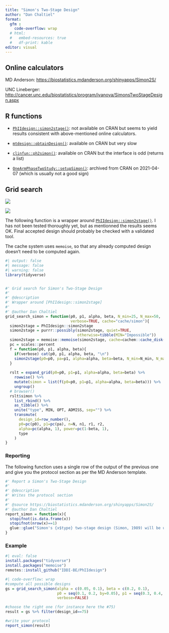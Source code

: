 ```yaml
---
title: "Simon's Two-Stage Design"
author: "Dan Chaltiel"
format: 
  gfm :
    code-overflow: wrap
  # html:
  #   embed-resources: true
  #   df-print: kable
editor: visual
---
```


## Online calculators

MD Anderson: <https://biostatistics.mdanderson.org/shinyapps/Simon2S/>

UNC Lineberger: <http://cancer.unc.edu/biostatistics/program/ivanova/SimonsTwoStageDesign.aspx>

## R functions

-   [`PhIIdesign::simon2stage()`](https://github.com/IDDI-BE/PhIIdesign): not available on CRAN but seems to yield results consistent with above-mentioned online calculators.

-   [`mtdesign::obtainDesign()`](https://github.com/openpharma/mtdesign): available on CRAN but very slow

-   [`clinfun::ph2simon()`](https://search.r-project.org/CRAN/refmans/clinfun/html/ph2simon.html): available on CRAN but the interface is odd (returns a list)

-   [`OneArmPhaseTwoStudy::setupSimon()`](https://cran.r-project.org/web/packages/OneArmPhaseTwoStudy/index.html): archived from CRAN on 2021-04-07 (which is usually not a good sign)

## Grid search

![](https://img.shields.io/badge/East-Not%20tested-blue.svg)

![](https://img.shields.io/badge/nQuery-Not%20tested-blue.svg)

The following function is a wrapper around [`PhIIdesign::simon2stage()`](https://github.com/IDDI-BE/PhIIdesign). I has not been tested thoroughly yet, but as mentionned the results seems OK. Final accepted design should probably be checked with a validated tool.

The cache system uses `memoise`, so that any already computed design doesn't need to be computed again.

```r
#| output: false
#| message: false
#| warning: false
library(tidyverse)


#' Grid search for Simon's Two-Stage Design
#'
#' @description
#' Wrapper around [PhIIdesign::simon2stage]
#'
#' @author Dan Chaltiel
grid_search_simon = function(p0, p1, alpha, beta, N_min=25, N_max=50, 
                             verbose=TRUE, cache="cache/simon"){
  simon2stage = PhIIdesign::simon2stage
  simon2stage = purrr::possibly(simon2stage, quiet=TRUE, 
                                otherwise=tibble(MIN="Impossible"))
  simon2stage = memoise::memoise(simon2stage, cache=cachem::cache_disk(cache))
  pc = scales::percent
  f = function(p0, p1, alpha, beta){
    if(verbose) cat(p0, p1, alpha, beta, "\n")
    simon2stage(p0=p0, pa=p1, alpha=alpha, beta=beta, N_min=N_min, N_max=N_max)
  }
  
  rslt = expand_grid(p0=p0, p1=p1, alpha=alpha, beta=beta) %>% 
    rowwise() %>% 
    mutate(simon = list(f(p0=p0, p1=p1, alpha=alpha, beta=beta))) %>% 
    ungroup()
  # browser()
  rslt$simon %>% 
    list_rbind() %>% 
    as_tibble() %>% 
    unite("type", MIN, OPT, ADMISS, sep="") %>%
    transmute(
      design_id=row_number(),
      p0=pc(p0), p1=pc(pa), n=N, n1, r1, r2, 
      alpha=pc(alpha, 1), power=pc(1-beta, 1), 
      type
    )
}
```

### Reporting

The following function uses a single row of the output of the previous one and give you the protocol section as per the MD Anderson template.

```r
#' Report a Simon's Two-Stage Design
#'
#' @description
#' Writes the protocol section
#'
#' @source https://biostatistics.mdanderson.org/shinyapps/Simon2S/ 
#' @author Dan Chaltiel
report_simon = function(x){
  stopifnot(is.data.frame(x))
  stopifnot(nrow(x)==1)
  glue::glue("Simon's {x$type} two-stage design (Simon, 1989) will be used for conducting the trial. The null hypothesis is that the true response rate is {x$p0}. and the alternative hypothesis is that the true response rate is {x$p1}. The trial is carried out in two stages. In stage I, a total number of {x$n1} patients is accrued. If there are {x$r1} or fewer responses among these {x$n1} patients, the study will be early stopped. Otherwise, additional {x$n - x$n1} patients will be accrued in stage II, resulting in a total number sample size of {x$n}. If there are {x$r2+1} or more responses among these {x$n} patients, we reject the null hypothesis and claim that the treatment is promising. The design controls the type I error rate at {x$alpha} and yields the power of {x$power}.")
}
```

### Example

```r
#| eval: false
install.packages("tidyverse")
install.packages("memoise")
remotes::install_github("IDDI-BE/PhIIdesign")
```

```r
#| code-overflow: wrap
#compute all possible designs
gs = grid_search_simon(alpha = c(0.05, 0.1), beta = c(0.2, 0.1),
                       p0 = seq(0.1, 0.2, by=0.05), p1 = seq(0.3, 0.4, by=0.05), 
                       verbose=FALSE)

#choose the right one (for instance here the #75)
result = gs %>% filter(design_id==75)

#write your protocol
report_simon(result)
```